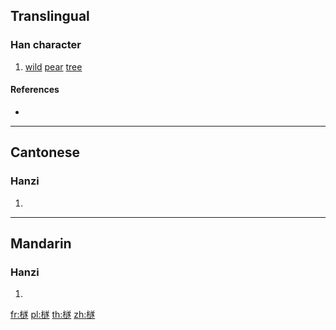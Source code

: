 ==Translingual==

===Han character===
{{Han char|rn=75|rad=木|as=13|sn=17|four=48933|canj=DYTO|ids=⿰木遂}}

# [[wild]] [[pear]] [[tree]]

====References====
* {{Han ref|kx=0557.020|dkj=15667|hdz=21304.010|uh=6A96|ud=27286|bh=ECF4|bd=60660}}

----

==Cantonese==

===Hanzi===
{{yue-hanzi|jyut=seoi6|y=seui6}}

# {{defn|lang=yue|sort=木13}}

----

==Mandarin==

===Hanzi===
{{cmn-hanzi|pin=[[suì]] ([[sui4]])|wg=sui<sup>4</sup>}}

# {{defn|lang=cmn|sort=木13}}

[[fr:檖]]
[[pl:檖]]
[[th:檖]]
[[zh:檖]]